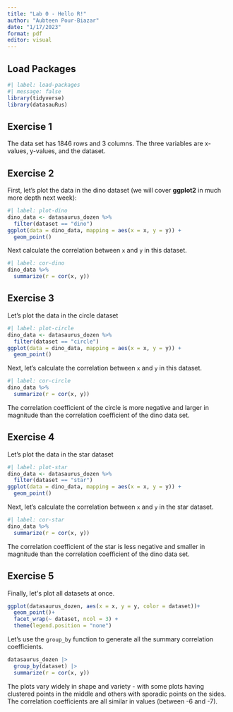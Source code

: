 ```yaml
---
title: "Lab 0 - Hello R!"
author: "Aubteen Pour-Biazar"
date: "1/17/2023"
format: pdf
editor: visual
---
```


## Load Packages

```r
#| label: load-packages
#| message: false
library(tidyverse)
library(datasauRus)
```

## Exercise 1

The data set has 1846 rows and 3 columns. The three variables are x-values, y-values, and the dataset.

## Exercise 2

First, let's plot the data in the dino dataset (we will cover **ggplot2** in much more depth next week):

```r
#| label: plot-dino
dino_data <- datasaurus_dozen %>%
  filter(dataset == "dino")
ggplot(data = dino_data, mapping = aes(x = x, y = y)) + 
  geom_point()
```

Next calculate the correlation between `x` and `y` in this dataset.

```r
#| label: cor-dino
dino_data %>%
  summarize(r = cor(x, y))
```

## Exercise 3

Let's plot the data in the circle dataset

```r
#| label: plot-circle
dino_data <- datasaurus_dozen %>%
  filter(dataset == "circle")
ggplot(data = dino_data, mapping = aes(x = x, y = y)) + 
  geom_point()
```

Next, let's calculate the correlation between `x` and `y` in this dataset.

```r
#| label: cor-circle
dino_data %>%
  summarize(r = cor(x, y))
```

The correlation coefficient of the circle is more negative and larger in magnitude than the correlation coefficient of the dino data set.

## Exercise 4

Let's plot the data in the star dataset

```r
#| label: plot-star
dino_data <- datasaurus_dozen %>%
  filter(dataset == "star")
ggplot(data = dino_data, mapping = aes(x = x, y = y)) + 
  geom_point()
```

Next, let's calculate the correlation between `x` and `y` in the star dataset.

```r
#| label: cor-star
dino_data %>%
  summarize(r = cor(x, y))
```

The correlation coefficient of the star is less negative and smaller in magnitude than the correlation coefficient of the dino data set.

## Exercise 5

Finally, let\'s plot all datasets at once.

```r
ggplot(datasaurus_dozen, aes(x = x, y = y, color = dataset))+
  geom_point()+
  facet_wrap(~ dataset, ncol = 3) +
  theme(legend.position = "none")
```

Let's use the `group_by` function to generate all the summary correlation coefficients.

```r
datasaurus_dozen |>
  group_by(dataset) |>
  summarize(r = cor(x, y)) 
```

The plots vary widely in shape and variety - with some plots having clustered points in the middle and others with sporadic points on the sides. The correlation coefficients are all similar in values (between -6 and -7).
